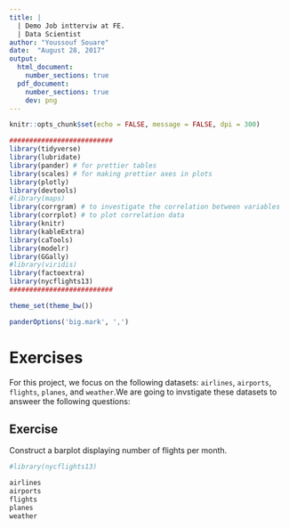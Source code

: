 ```yaml
---
title: | 
  | Demo Job intterviw at FE.
  | Data Scientist
author: "Youssouf Souare"
date:  "August 28, 2017"
output:
  html_document: 
    number_sections: true
  pdf_document: 
    number_sections: true
    dev: png
---
```


```r
knitr::opts_chunk$set(echo = FALSE, message = FALSE, dpi = 300)
```

```r
##########################
library(tidyverse)
library(lubridate)
library(pander) # for prettier tables
library(scales) # for making prettier axes in plots
library(plotly) 
library(devtools)
#library(maps)
library(corrgram) # to investigate the correlation between variables
library(corrplot) # to plot correlation data
library(knitr)
library(kableExtra)
library(caTools)
library(modelr)
library(GGally)
#library(viridis)
library(factoextra)
library(nycflights13)
##########################

theme_set(theme_bw())

panderOptions('big.mark', ',')
```



# Exercises

For this project, we focus on the following datasets: `airlines`, `airports`, `flights`, `planes`, and `weather`.We are going to invstigate these datasets to answeer the following questions:

## Exercise

Construct a barplot displaying number of flights per month.

```r
#library(nycflights13)

airlines
airports
flights
planes
weather
````
